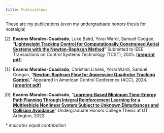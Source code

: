 ```yaml
---
title: Publications
---
```

These are my publications (even my undergraduate honors thesis for nostalgia)

<style>
  /* .publist {list-style-type: none; padding-left: 0;}
  .pubitem:before {content: "[" counter(section, numeric) "] ";}
  .pubitem { counter-increment: section;} */
  .publist ol {
    list-style-type:none;
    counter-reset:item 3;
  }
  .publist ol > li {
    counter-increment:item -1;
  }
  .publist ol > li::marker {
    content: "[" counter(item) "]  ";
  }
  .publist a {font-weight: bold;}
</style>

:::{.publist}

1. **Evanns Morales-Cuadrado**, Luke Baird, Yorai Wardi, Samuel Coogan, "[Lightweight Tracking Control for Computationally Constrained Aerial Systems with the Newton-Raphson Method](https://arxiv.org/abs/2508.14185)" Submitted to IEEE Transactions on Control Systems Technology (TCST), 2025. \[[preprint pdf](https://arxiv.org/pdf/2508.14185)\]


1. **Evanns Morales-Cuadrado**, Christian Llanes, Yorai Wardi, Samuel Coogan, "[Newton-Raphson Flow for Aggressive Quadrotor Tracking Control.](https://ieeexplore.ieee.org/document/10644692)" Appeared in American Control Conference (ACC), 2024. \[[preprint pdf](https://arxiv.org/pdf/2408.11197)\] 
<!-- \[[slides](/presentations/2024ACC_NRFlow/)\] -->

1. **Evanns Morales-Cuadrado**, "[Learning-Based Minimum Time-Energy Path Planning Through Integral Reinforcement Learning for a Multivehicle Nonlinear System Subject to Unknown Disturbances and Collision Avoidance](https://mavmatrix.uta.edu/honors_spring2022/60/)" Undergraduate Honors College Thesis at UT Arlington, 2022.

:::
\* *indicates equal contribution*
